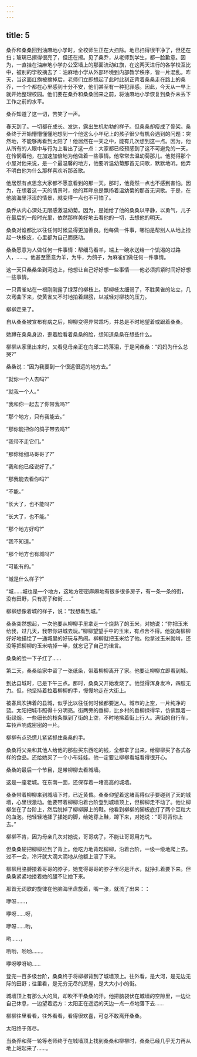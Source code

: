```yaml
---
---
---
```

title: 5
---



桑乔和桑桑回到油麻地小学时，全校师生正在大扫除。地已扫得很干净了，但还在扫；玻璃已擦得很亮了，但还在擦。见了桑乔，从老师到学生，都一脸歉意。因为，一直挂在油麻地小学办公室墙上的那面流动红旗，在这两天进行的各学校互比中，被别的学校摘去了：油麻地小学从外部环境到内部教学秩序，皆一片混乱。昨天，当这面红旗被摘掉后，老师们立即想起了此时此刻正背着桑桑走在路上的桑乔，一个个都在心里感到十分不安，他们甚至有一种犯罪感。因此，今天从一早上就开始整理校园。他们要在桑乔和桑桑回来之前，将油麻地小学恢复到桑乔未丢下工作之前的水平。

桑乔知道了这一切，苦笑了一声。

春天到了。一切都在成长、发达，露出生机勃勃的样子。但桑桑却瘦成了骨架。桑桑终于开始懵懵懂懂地想到一个他这么小年纪上的孩子很少有机会遇到的问题：突然地，不能够再看到太阳了！他居然在一天之中，能有几次想到这一点。因为，他从所有的人眼中与行为上看出了这一点：大家都已经预感到了这不可避免的一天，在怜悯着他，在加速加倍地为他做着一些事情。他常常去温幼菊那儿。他觉得那个小屋对他来说，是一个最温馨的地方，他要听温幼菊那首无词歌，默默地听。他弄不明白他为什么那样喜欢听那首歌。

他居然有点思念大家都不愿意看到的那一天。那时，他竟然一点也不感到害怕。因为，在想着这一天的情景时，他的耳畔总是飘扬着温幼菊的那首无词歌。于是，在他脑海里浮现的情景，就变得一点也不可怕了。

桑乔从内心深处无限感激温幼菊。因为，是她给了他的桑桑以平静，以勇气，儿子在最后的一段时光里，依然那样美好地去看他的一切，去想他的明天。

桑桑对谁都比以往任何时候显得更加善良。他每做一件事，哪怕是帮别人从地上捡起一块橡皮，心里都为自己而感动。

桑桑愿意为人做任何一件事情：帮细马看羊，端上一碗水送给一个饥渴的过路人，……。他甚至愿意为羊，为牛，为鸽子，为麻雀们做任何一件事情。

这一天只桑桑坐到河边上，他想让自己好好想一些事情——他必须抓紧时间好好想一些事情。

一只黄雀站在一根刚刚露了绿芽的柳枝上。那柳枝太细弱了，不胜黄雀的站立，几次弯曲下来，使黄雀又不时地拍着翅膀，以减轻对柳枝的压力。

柳柳走来了。

自从桑桑被宣布有病之后，柳柳变得异常乖巧，并总是不时地望着或跟着桑桑。

她蹲在桑桑身边，歪着脸看着桑桑的脸，想知道桑桑在想些什么。

柳柳从家里出来时，又看见母亲正在向邱二妈落泪，于是问桑桑：“妈妈为什么总哭?”

桑桑说：“因为我要到一个很远很远的地方去。”

“就你一个人去吗?”

“就我一个人。”

“我和你一起去了你带我吗?”

“那个地方，只有我能去。”

“那你能把你的鸽子带去吗?”

“我带不走它们。”

“那你给细马哥哥了?”

“我和他已经说好了。”

“那我能去看你吗?”

“不能。”

“长大了，也不能吗?”

“长大了，也不能。”

“那个地方好吗?”

“我不知道。”

“那个地方也有城吗?”

“可能有的。”

“城是什么样子?”

“城……城也是一个地方，这地方密密麻麻地有很多很多房子，有一条一条的街，没有田野，只有房子和街……”

柳柳想像着城的样子，说：“我想看到城。”

桑桑突然想起，一次他要从柳柳手里拿走一个烧熟了的玉米，对她说：“你把玉米给我，过几天，我带你进城去玩。”柳柳望望手中的玉米，有点舍不得。他就向柳柳好好地描绘了一通城里的好玩与热闹。柳柳就把玉米给了他。他拿过玉米就啃，还没等把柳柳的玉米啃掉一半，就忘记了自己的诺言。

桑桑的脸一下子红了……

第二天，桑桑给家中留了一张纸条，带着柳柳离开了家。他要让柳柳立即看到城。

到达县城时，已是下午三点。那时，桑桑又开始发烧了。他觉得浑身发冷，四肢无力。但，他坚持着拉着柳柳的手，慢慢地走在大街上。

被春风吹拂着的县城，似乎比以往任何时候都要迷人。城市的上空，一片纯净的蓝。太阳把城市照得十分明亮。街两旁的垂柳，比乡村的垂柳绿得早，仿佛飘着一街绿烟。一些细长的枝条飘到了街的上空，不时地拂着街上行人。满街的自行车，车铃声响成密密的一片。

柳柳有点恐慌儿紧紧抓住桑桑的手。

桑桑将父亲和其他人给他的那些买东西吃的钱，全都拿了出来，给柳柳买了各式各样的食品。还给她买了一个小布娃娃。他一定要让柳柳看城看得很开心。

桑桑的最后一个节目，是带柳柳去看城墙。

这是一座老城。在东南一面，还保存着一堵高高的城墙。

桑桑带着柳柳来到城墙下时，已近黄昏。桑桑仰望着这堵高得似乎要碰到了天的城墙，心里很激动。他要带着柳柳沿着台阶登到城墙顶上，但柳柳走不动了。他让柳柳坐在了台阶上，然后脱掉了柳柳脚上的鞋。他看到柳柳的脚板底打了两个豆粒大的血泡。他轻轻地揉了揉她的脚，给她穿上鞋，蹲下来，对她说：“哥哥背你上去。”

柳柳不肯，因为母亲几次对她说，哥哥病了，不能让哥哥用力气。

但桑桑硬把柳柳拉到了背上。他吃力地背起柳柳，沿着台阶，一级一级地爬上去。过不一会，冷汗就大滴大滴地从他额上滚了下来。

柳柳用胳膊搂着哥哥的脖子，她觉得哥哥的脖子里尽是汗水，就挣扎着要下来。但桑桑紧紧地搂着她的腿不让她下来。

那首无词歌的旋律在他脑海里盘旋着，嘴一张，就流了出来：：

咿呀……，

咿呀……呀，

咿呀……哟，

哟……，

哟哟，哟哟……，

咿呀咿呀哟……

登完一百多级台阶，桑桑终于将柳柳背到了城墙顶上。往外看，是大河，是无边无际的田野；往里看，是无穷无尽的房屋，是大大小小的街。

城墙顶上有那么大的风，却吹不干桑桑的汗。他把脑袋伏在城墙的空隙里，一边让自己休息，一边望着远方：太阳正在遥远的天边一点一点地落下去……

柳柳往里看看，往外看看，看得很欢喜，可总不敢离开桑桑。

太阳终于落尽。

当桑乔和蒋一轮等老师终于在城墙顶上找到桑桑和柳柳时，桑桑已经几乎无力再从地上站起来了……。
